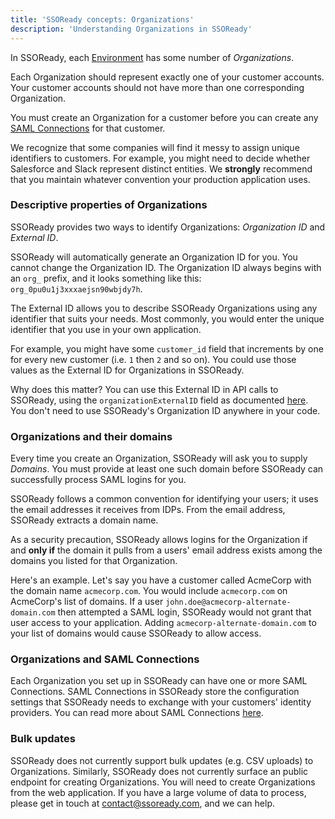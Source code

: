 ```yaml
---
title: 'SSOReady concepts: Organizations'
description: 'Understanding Organizations in SSOReady'
---
```


In SSOReady, each [Environment](environments) has some number of *Organizations*. 

Each Organization should represent exactly one of your customer accounts. Your customer accounts should not have more than one corresponding Organization. 

You must create an Organization for a customer before you can create any [SAML Connections](#organizations-and-saml-connections) for that customer. 

<Note> We recognize that some companies will find it messy to assign unique identifiers to customers. For example, you might need to decide whether Salesforce and Slack represent distinct entities. We **strongly** recommend that you maintain whatever convention your production application uses. </Note>

### Descriptive properties of Organizations

SSOReady provides two ways to identify Organizations: *Organization ID* and *External ID*. 

SSOReady will automatically generate an Organization ID for you. You cannot change the Organization ID. The Organization ID always begins with an `org_` prefix, and it looks something like this: `org_0pu0u1j3xxxaejsn90wbjdy7h`. 

The External ID allows you to describe SSOReady Organizations using any identifier that suits your needs. Most commonly, you would enter the unique identifier that you use in your own application. 

For example, you might have some `customer_id` field that increments by one for every new customer (i.e. `1` then `2` and so on). You could use those values as the External ID for Organizations in SSOReady.

Why does this matter? You can use this External ID in API calls to SSOReady, using the `organizationExternalID` field as documented [here](/docs/api-reference/saml/get-saml-redirect-url). You don't need to use SSOReady's Organization ID anywhere in your code.


### Organizations and their domains

Every time you create an Organization, SSOReady will ask you to supply *Domains*. You must provide at least one such domain before SSOReady can successfully process SAML logins for you. 

SSOReady follows a common convention for identifying your users; it uses the email addresses it receives from IDPs. From the email address, SSOReady extracts a domain name. 

As a security precaution, SSOReady allows logins for the Organization if and **only if** the domain it pulls from a users' email address exists among the domains you listed for that Organization. 

Here's an example. Let's say you have a customer called AcmeCorp with the domain name `acmecorp.com`. You would include `acmecorp.com` on AcmeCorp's list of domains. If a user `john.doe@acmecorp-alternate-domain.com` then attempted a SAML login, SSOReady would not grant that user access to your application. Adding `acmecorp-alternate-domain.com` to your list of domains would cause SSOReady to allow access.

### Organizations and SAML Connections

Each Organization you set up in SSOReady can have one or more SAML Connections. SAML Connections in SSOReady store the configuration settings that SSOReady needs to exchange with your customers' identity providers. You can read more about SAML Connections [here](saml-connections). 


### Bulk updates

SSOReady does not currently support bulk updates (e.g. CSV uploads) to Organizations. Similarly, SSOReady does not currently surface an public endpoint for creating Organizations. You will need to create Organizations from the web application. If you have a large volume of data to process, please get in touch at contact@ssoready.com, and we can help. 